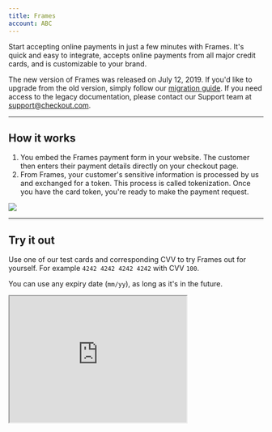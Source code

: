```yaml
--- 
title: Frames
account: ABC
---
```


Start accepting online payments in just a few minutes with Frames. It's quick and easy to integrate, accepts online payments from all major credit cards, and is customizable to your brand.

<TipBox variant="info" >

The new version of Frames was released on July 12, 2019. If you'd like to upgrade from the old version, simply follow our [migration guide](/integrate/frames/frames-migration-guide). If you need access to the legacy documentation, please contact our Support team at [support@checkout.com](support@checkout.com).

</TipBox>

---

## How it works

1. You embed the Frames payment form in your website. The customer then enters their payment details directly on your checkout page.
2. From Frames, your customer's sensitive information is processed by us and exchanged for a token. This process is called tokenization. Once you have the card token, you're ready to make the payment request.

<img src="/docs/Integrate/Frames/Frames.png"  />

---

## Try it out

Use one of our test cards and corresponding CVV to try Frames out for yourself. For example `4242 4242 4242 4242` with CVV `100`.

You can use any expiry date (`mm/yy`), as long as it's in the future.

<Box horizontal="sm" align="center">
  <Iframe
    src="https://assets.checkout.com/docs/examples/1liner-new/index.html"
    height="250"
    width="350"
  />
</Box>

---

## Integrate Frames

### Before you start

Make sure you have your `public_key`. You can find it in the <ExternalLink href="https://hub.checkout.com" >Hub</ExternalLink>, under _Settings > Channels_. If you don't have an account with us yet, you can <ExternalLink href="https://www.checkout.com/get-test-account" >create a free test account now</ExternalLink>.

### Add the code snippet to your site

The following code snippet is the start of the payment process and allows you to tokenize a customer's sensitive card information using Frames. Simply copy it and add it to your checkout page, replacing the supplied `publicKey` with your own. The card token will be posted via the URL specified in the form's `action` attribute.

```html
<!DOCTYPE html>
<html lang="en">
  <head>
    <meta charset="utf-8" />
    <meta name="viewport" content="width=device-width, initial-scale=1.0" />
    <title>Checkout Frames v2</title>
    <style>
      *,
      *::after,
      *::before {
        box-sizing: border-box;
      }
      html {
        padding: 1rem;
        background-color: #fff;
        font-family: -apple-system, BlinkMacSystemFont, 'Segoe UI', Roboto, Oxygen, Ubuntu,
          Cantarell, 'Open Sans', 'Helvetica Neue', sans-serif;
      }
      #payment-form {
        width: 31.5rem;
        margin: 0 auto;
      }
      iframe {
        width: 100%;
      }
      .one-liner {
        display: flex;
        flex-direction: column;
      }
      #pay-button {
        border: none;
        border-radius: 3px;
        color: #fff;
        font-weight: 500;
        height: 40px;
        width: 100%;
        background-color: #13395e;
        box-shadow: 0 1px 3px 0 rgba(19, 57, 94, 0.4);
      }
      #pay-button:active {
        background-color: #0b2a49;
        box-shadow: 0 1px 3px 0 rgba(19, 57, 94, 0.4);
      }
      #pay-button:hover {
        background-color: #15406b;
        box-shadow: 0 2px 5px 0 rgba(19, 57, 94, 0.4);
      }
      #pay-button:disabled {
        background-color: #697887;
        box-shadow: none;
      }
      #pay-button:not(:disabled) {
        cursor: pointer;
      }
      .card-frame {
        border: solid 1px #13395e;
        border-radius: 3px;
        width: 100%;
        margin-bottom: 8px;
        height: 40px;
        box-shadow: 0 1px 3px 0 rgba(19, 57, 94, 0.2);
      }
      .card-frame.frame--rendered {
        opacity: 1;
      }
      .card-frame.frame--rendered.frame--focus {
        border: solid 1px #13395e;
        box-shadow: 0 2px 5px 0 rgba(19, 57, 94, 0.15);
      }
      .card-frame.frame--rendered.frame--invalid {
        border: solid 1px #d96830;
        box-shadow: 0 2px 5px 0 rgba(217, 104, 48, 0.15);
      }
      .success-payment-message {
        color: #13395e;
        line-height: 1.4;
      }
      .token {
        color: #b35e14;
        font-size: 0.9rem;
        font-family: monospace;
      }
      @media screen and (min-width: 31rem) {
        .one-liner {
          flex-direction: row;
        }
        .card-frame {
          width: 318px;
          margin-bottom: 0;
        }
        #pay-button {
          width: 175px;
          margin-left: 8px;
        }
      }
    </style>
  </head>

  <body>
    <!-- add frames script -->
    <script src="https://cdn.checkout.com/js/framesv2.min.js"></script>

    <form id="payment-form" method="POST" action="https://merchant.com/charge-card">
      <div class="one-liner">
        <div class="card-frame">
          <!-- form will be added here -->
        </div>
        <!-- add submit button -->
        <button id="pay-button" disabled>PAY GBP 24.99</button>
      </div>
      <p class="success-payment-message"></p>
    </form>

    <script>
      var payButton = document.getElementById('pay-button');
      var form = document.getElementById('payment-form');

      Frames.init('pk_test_6ff46046-30af-41d9-bf58-929022d2cd14');

      Frames.addEventHandler(Frames.Events.CARD_VALIDATION_CHANGED, function (event) {
        console.log('CARD_VALIDATION_CHANGED: %o', event);

        payButton.disabled = !Frames.isCardValid();
      });

      Frames.addEventHandler(Frames.Events.CARD_TOKENIZED, function (event) {
        var el = document.querySelector('.success-payment-message');
        el.innerHTML =
          'Card tokenization completed<br>' +
          'Your card token is: <span class="token">' +
          event.token +
          '</span>';
      });

      form.addEventListener('submit', function (event) {
        payButton.disabled = true; // disables pay button once submitted
        event.preventDefault();
        Frames.submitCard();
      });
    </script>
  </body>
</html>
```

---

## Make Frames your own

### Customization

Although we kept our demo simple, you have a lot of control over the appearance of your form—from the colors and styling, to whether you want to display one input field or several. Check out our [Frames customization guide](/integrate/frames/frames-customization-guide) for more details and examples.

### Configuration options

You'll find a list of all the possible configuration options in our [Frames reference guide](/integrate/frames/frames-reference).

---

## Next steps

Now that you've got your card token, you're ready to [request your first card payment](/payments/accept-payments/request-a-card-payment).
